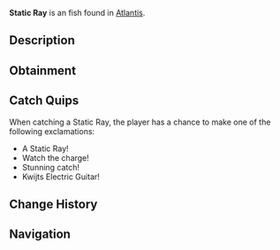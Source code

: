 {{FishInfobox
|image          = Static Ray.png
|rarity         = Uncommon
|sea            = First Sea
|location       = [[Atlantis]]
|sublocation    = 
|sources        = Fishing Rod
|radar_location = 
|xp             = 150
|weather        = Rain
|time           = 
|season         = 
|bait           = Shrimp
|base_weight    = 30
|base_value     = 280
|weight_range   = 15
|base_chance    = 55
|base_resil     = 60
}}
'''Static Ray''' is an {{Rarity|Uncommon}} fish found in [[Atlantis]].

== Description ==
{{Description|This unique ray channels Zeus' power through its flat body, creating electromagnetic fields that stun smaller fish.|Bestiary Entry}}

== Obtainment ==
{{Description|Glides along the bottom of Zeus Pool during storms.|Bestiary Hint}}
{{Fish Availability|
Atlantis/Zeus's Rod Room
|top_rods      = 
Rapid Rod\173976.69\137914.44;
Trident Rod\166700.26\104795.93;
No-Life Rod\165073.92\147763.27;
Summit Rod\164835.76\117716.15;
Champions Rod\163856.8\113694.5;
Scurvy Rod\136025.06\104528.47;
Haunted Rod\122442.98\94091.32;
Ethereal Prism Rod\154026.18\165863.52;
Leviathan's Fang Rod\155800.51\150665.63;
Seraphic Rod\146215.43\146215.43;
Fast Rod\142945.16\142945.16;
Kraken Rod\121168.23\123440.75;
Depthseeker Rod\163126.51\114735.92;
Free Spirit Rod\161533.15\104437.1;
Avalanche Rod\160248.25\111990.95;
Verdant Shear Rod\159958.96\124517.11;
Astralhook Rod\153395.1\135020.33;
Blazebringer Rod\150234.58\117483.78;
Zeus Rod\149086.59\124455.32;
Volcanic Rod\145508.66\94452.86;
Challenger's Rod\145137.15\133889.37;
Rod Of The Depths\134920.16\121133.36;
Rod Of The Forgotten Fang\133445.78\133445.78;
Rod Of The Exalted One\119950.05\116623.38;
Steady Rod\74330.04\60421.33
|recommended   = Trident Rod
}}

== Catch Quips ==
When catching a Static Ray, the player has a chance to make one of the following exclamations:
* A Static Ray!
* Watch the charge!
* Stunning catch!
* Kwijts Electric Guitar!

== Change History ==
{{Change History|{{subst:Current Version}}}}

== Navigation ==
{{Fish Navbox|Atlantis}}